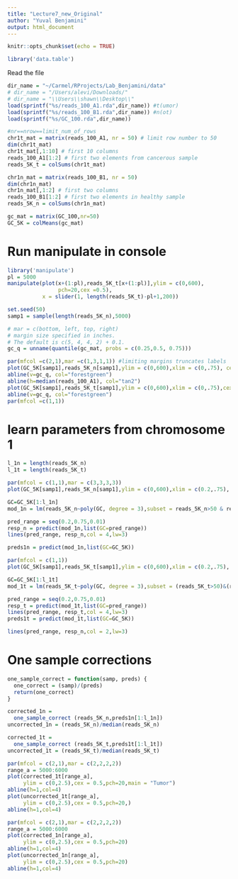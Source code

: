 ```yaml
---
title: "Lecture7_new_Original"
author: "Yuval Benjamini"
output: html_document
---
```


```r
knitr::opts_chunk$set(echo = TRUE)
```


```r
library('data.table')
```


Read the file

```r
dir_name = "~/Carmel/RProjects/Lab_Benjamini/data"
# dir_name = "/Users/alevi/Downloads/"
# dir_name = "\\Users\\shawn\\Desktop\\"
load(sprintf("%s/reads_100_A1.rda",dir_name)) #t(umor)
load(sprintf("%s/reads_100_B1.rda",dir_name)) #n(ot)
load(sprintf("%s/GC_100.rda",dir_name))
```

```r
#nr==nrow==limit_num_of_rows
chr1t_mat = matrix(reads_100_A1, nr = 50) # limit row number to 50
dim(chr1t_mat)
chr1t_mat[,1:10] # first 10 columns
reads_100_A1[1:2] # first two elements from cancerous sample
reads_5K_t = colSums(chr1t_mat) 
```

```r
chr1n_mat = matrix(reads_100_B1, nr = 50)
dim(chr1n_mat)
chr1n_mat[,1:2] # first two columns
reads_100_B1[1:2] # first two elements in healthy sample
reads_5K_n = colSums(chr1n_mat)
```


```r
gc_mat = matrix(GC_100,nr=50)
GC_5K = colMeans(gc_mat)
```

# Run manipulate in console
```r
library('manipulate')
pl = 5000
manipulate(plot(x+(1:pl),reads_5K_t[x+(1:pl)],ylim = c(0,600),
                pch=20,cex =0.5), 
           x = slider(1, length(reads_5K_t)-pl+1,200))
```



```r
set.seed(50)
samp1 = sample(length(reads_5K_n),5000)

# mar = c(bottom, left, top, right)
# margin size specified in inches.
# The default is c(5, 4, 4, 2) + 0.1.
gc_q = unname(quantile(gc_mat, probs = c(0.25,0.5, 0.75)))

par(mfcol =c(2,1),mar =c(1,3,1,1)) #limiting margins truncates labels
plot(GC_5K[samp1],reads_5K_n[samp1],ylim = c(0,600),xlim = c(0,.75), cex = 0.4, pch=20, ylab="Healthy Reads", xlab="GC (%)")
abline(v=gc_q, col="forestgreen")
abline(h=median(reads_100_A1), col="tan2")
plot(GC_5K[samp1],reads_5K_t[samp1],ylim = c(0,600),xlim = c(0,.75),cex = 0.4, pch=20,  ylab="Tumor Reads")
abline(v=gc_q, col="forestgreen")
par(mfcol =c(1,1))

```


# learn parameters from chromosome 1

```r
l_1n = length(reads_5K_n)
l_1t = length(reads_5K_t)

par(mfcol = c(1,1),mar = c(3,3,3,3))
plot(GC_5K[samp1],reads_5K_n[samp1],ylim = c(0,600),xlim = c(0.2,.75), cex = 0.5, pch=20)

GC=GC_5K[1:l_1n]
mod_1n = lm(reads_5K_n~poly(GC, degree = 3),subset = reads_5K_n>50 & reads_5K_n<600 )

pred_range = seq(0.2,0.75,0.01)
resp_n = predict(mod_1n,list(GC=pred_range))
lines(pred_range, resp_n,col = 4,lw=3)

```





```r
preds1n = predict(mod_1n,list(GC=GC_5K))

```





```r
par(mfcol = c(1,1))
plot(GC_5K[samp1],reads_5K_t[samp1],ylim = c(0,600),xlim = c(0.2,.75), cex = 0.5, pch=20)

GC=GC_5K[1:l_1t]
mod_1t = lm(reads_5K_t~poly(GC, degree = 3),subset = (reads_5K_t>50)&(reads_5K_t<500))

pred_range = seq(0.2,0.75,0.01)
resp_t = predict(mod_1t,list(GC=pred_range))
lines(pred_range, resp_t,col = 4,lw=3)
preds1t = predict(mod_1t,list(GC=GC_5K))

lines(pred_range, resp_n,col = 2,lw=3)

```



# One sample corrections

```r
one_sample_correct = function(samp, preds) {
  one_correct = (samp)/(preds)
  return(one_correct)
}

```



```r
corrected_1n = 
  one_sample_correct (reads_5K_n,preds1n[1:l_1n])
uncorrected_1n = (reads_5K_n)/median(reads_5K_n) 

corrected_1t = 
  one_sample_correct (reads_5K_t,preds1t[1:l_1t])
uncorrected_1t = (reads_5K_t)/median(reads_5K_t) 
```





```r
par(mfcol = c(2,1),mar = c(2,2,2,2))
range_a = 5000:6000
plot(corrected_1t[range_a],
     ylim = c(0,2.5),cex = 0.5,pch=20,main = "Tumor")
abline(h=1,col=4)
plot(uncorrected_1t[range_a],
     ylim = c(0,2.5),cex = 0.5,pch=20,)
abline(h=1,col=4)

```





```r
par(mfcol = c(2,1),mar = c(2,2,2,2))
range_a = 5000:6000
plot(corrected_1n[range_a],
     ylim = c(0,2.5),cex = 0.5,pch=20)
abline(h=1,col=4)
plot(uncorrected_1n[range_a],
     ylim = c(0,2.5),cex = 0.5,pch=20)
abline(h=1,col=4)

```







```r


```





